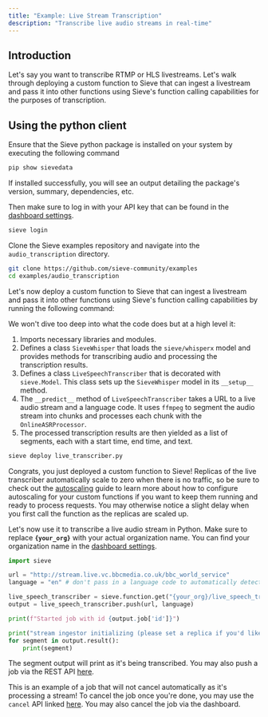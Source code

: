```yaml
---
title: "Example: Live Stream Transcription"
description: "Transcribe live audio streams in real-time"
---
```


## **Introduction**

Let's say you want to transcribe RTMP or HLS livestreams. Let's walk through deploying a custom function to Sieve that can ingest a livestream and pass it into other functions using Sieve's function calling capabilities for the purposes of transcription.

## **Using the python client**

Ensure that the Sieve python package is installed on your system by executing the following command

```bash
pip show sievedata
```

If installed successfully, you will see an output detailing the package's version, summary, dependencies, etc.

Then make sure to log in with your API key that can be found in the [dashboard settings](https://www.sievedata.com/dashboard/settings).

```bash
sieve login
```

Clone the Sieve examples repository and navigate into the `audio_transcription` directory.

```bash
git clone https://github.com/sieve-community/examples
cd examples/audio_transcription
```

Let's now deploy a custom function to Sieve that can ingest a livestream and pass it into other functions using Sieve's function calling capabilities by running the following command:

We won't dive too deep into what the code does but at a high level it:
1. Imports necessary libraries and modules.
3. Defines a class `SieveWhisper` that loads the `sieve/whisperx` model and provides methods for transcribing audio and processing the transcription results.
4. Defines a class `LiveSpeechTranscriber` that is decorated with `sieve.Model`. This class sets up the `SieveWhisper` model in its `__setup__` method.
5. The `__predict__` method of `LiveSpeechTranscriber` takes a URL to a live audio stream and a language code. It uses `ffmpeg` to segment the audio stream into chunks and processes each chunk with the `OnlineASRProcessor`.
6. The processed transcription results are then yielded as a list of segments, each with a start time, end time, and text.

```bash
sieve deploy live_transcriber.py
```

Congrats, you just deployed a custom function to Sieve! Replicas of the live transcriber automatically scale to zero when there is no traffic, so be sure to check out the [autoscaling](/guide/custom-apps/autoscaling) guide to learn more about how to configure autoscaling for your custom functions if you want to keep them running and ready to process requests. You may otherwise notice a slight delay when you first call the function as the replicas are scaled up.

Let's now use it to transcribe a live audio stream in Python. Make sure to replace **`{your_org}`** with your actual organization name. You can find your organization name in the [dashboard settings](https://www.sievedata.com/dashboard/settings).


```python
import sieve

url = "http://stream.live.vc.bbcmedia.co.uk/bbc_world_service"
language = "en" # don't pass in a language code to automatically detect the language

live_speech_transcriber = sieve.function.get("{your_org}/live_speech_transcriber")
output = live_speech_transcriber.push(url, language)

print(f"Started job with id {output.job['id']}")

print("stream ingestor initializing (please set a replica if you'd like for this to be instant)...")
for segment in output.result():
    print(segment)
```

The segment output will print as it's being transcribed. You may also push a job via the REST API [here](/reference-v2/api/push).

This is an example of a job that will not cancel automatically as it's processing a stream! To cancel the job once you're done, you may use the `cancel` API linked [here](/reference-v2/api/jobs/cancel). You may also cancel the job via the dashboard.